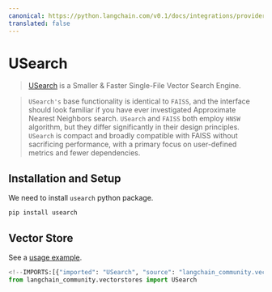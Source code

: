 ```yaml
---
canonical: https://python.langchain.com/v0.1/docs/integrations/providers/usearch
translated: false
---
```


# USearch

>[USearch](https://unum-cloud.github.io/usearch/) is a Smaller & Faster Single-File Vector Search Engine.

>`USearch's` base functionality is identical to `FAISS`, and the interface should look
> familiar if you have ever investigated Approximate Nearest Neighbors search.
> `USearch` and `FAISS` both employ `HNSW` algorithm, but they differ significantly
> in their design principles. `USearch` is compact and broadly compatible with FAISS without
> sacrificing performance, with a primary focus on user-defined metrics and fewer dependencies.
>

## Installation and Setup

We need to install `usearch` python package.

```bash
pip install usearch
```

## Vector Store

See a [usage example](/docs/integrations/vectorstores/usearch).

```python
<!--IMPORTS:[{"imported": "USearch", "source": "langchain_community.vectorstores", "docs": "https://api.python.langchain.com/en/latest/vectorstores/langchain_community.vectorstores.usearch.USearch.html", "title": "USearch"}]-->
from langchain_community.vectorstores import USearch
```